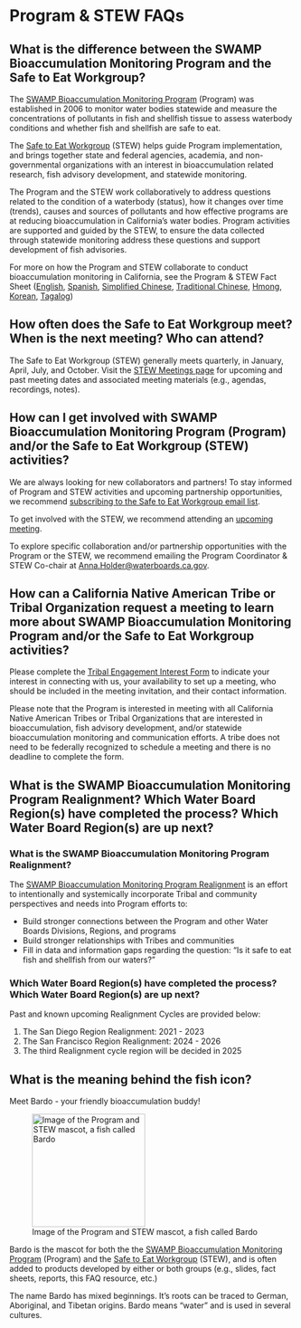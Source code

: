 # Program & STEW FAQs

## What is the difference between the SWAMP Bioaccumulation Monitoring Program and the Safe to Eat Workgroup?

The [SWAMP Bioaccumulation Monitoring Program](https://www.waterboards.ca.gov/water_issues/programs/swamp/bioaccumulation_monitoring.html) (Program) was established in 2006 to monitor water bodies statewide and measure the concentrations of pollutants in fish and shellfish tissue to assess waterbody conditions and whether fish and shellfish are safe to eat.

The [Safe to Eat Workgroup](https://mywaterquality.ca.gov/monitoring_council/bioaccumulation_oversight_group/) (STEW) helps guide Program implementation, and brings together state and federal agencies, academia, and non-governmental organizations with an interest in bioaccumulation related research, fish advisory development, and statewide monitoring.

The Program and the STEW work collaboratively to address questions related to the condition of a waterbody (status), how it changes over time (trends), causes and sources of pollutants and how effective programs are at reducing bioaccumulation in California's water bodies. Program activities are supported and guided by the STEW, to ensure the data collected through statewide monitoring address these questions and support development of fish advisories. 

For more on how the Program and STEW collaborate to conduct bioaccumulation monitoring in California, see the Program & STEW Fact Sheet ([English](https://mywaterquality.ca.gov/monitoring_council/bioaccumulation_oversight_group/docs/2022/bioaccumulationprogram-factsheet-english-20220308.pdf), [Spanish](https://mywaterquality.ca.gov/monitoring_council/bioaccumulation_oversight_group/docs/2022/BioaccumulationProgram_SpanishFactSheet_070822_ACC.pdf), [Simplified Chinese](https://mywaterquality.ca.gov/monitoring_council/bioaccumulation_oversight_group/docs/2022/BioaccumulationProgram_ChineseSimpleFactSheet_050922_ACC.pdf), [Traditional Chinese](https://mywaterquality.ca.gov/monitoring_council/bioaccumulation_oversight_group/docs/2022/BioaccumulationProgram_ChineseTraditionalFactSheet_070722_ACC.pdf), [Hmong](https://mywaterquality.ca.gov/monitoring_council/bioaccumulation_oversight_group/docs/2022/BioaccumulationProgram_HmongFactSheet_070822_ACC.pdf), [Korean](https://mywaterquality.ca.gov/monitoring_council/bioaccumulation_oversight_group/docs/2022/BioaccumulationProgram_KoreranFactSheet_070722_ACC.pdf), [Tagalog](https://mywaterquality.ca.gov/monitoring_council/bioaccumulation_oversight_group/docs/2022/BioaccumulationProgram_TagalogFactSheet_070822_ACC.pdf))

## How often does the Safe to Eat Workgroup meet? When is the next meeting? Who can attend?

The Safe to Eat Workgroup (STEW) generally meets quarterly, in January, April, July, and October. Visit the [STEW Meetings page](https://mywaterquality.ca.gov/monitoring_council/bioaccumulation_oversight_group/meetings.html) for upcoming and past meeting dates and associated meeting materials (e.g., agendas, recordings, notes).

## How can I get involved with SWAMP Bioaccumulation Monitoring Program (Program) and/or the Safe to Eat Workgroup (STEW) activities?

We are always looking for new collaborators and partners! To stay informed of Program and STEW activities and upcoming partnership opportunities, we recommend [subscribing to the Safe to Eat Workgroup email list](https://mywaterquality.ca.gov/monitoring_council/bioaccumulation_oversight_group/contact.html).

To get involved with the STEW, we recommend attending an [upcoming meeting](https://mywaterquality.ca.gov/monitoring_council/bioaccumulation_oversight_group/meetings.html).

To explore specific collaboration and/or partnership opportunities with the Program or the STEW, we recommend emailing the Program Coordinator & STEW Co-chair at [Anna.Holder\@waterboards.ca.gov](mailto:Anna.Holder@waterboards.ca.gov).

## How can a California Native American Tribe or Tribal Organization request a meeting to learn more about SWAMP Bioaccumulation Monitoring Program and/or the Safe to Eat Workgroup activities?

Please complete the [Tribal Engagement Interest Form](https://forms.gle/AjbS4KrpdQWUcGYo7) to indicate your interest in connecting with us, your availability to set up a meeting, who should be included in the meeting invitation, and their contact information. 

Please note that the Program is interested in meeting with all California Native American Tribes or Tribal Organizations that are interested in bioaccumulation, fish advisory development, and/or statewide bioaccumulation monitoring and communication efforts. A tribe does not need to be federally recognized to schedule a meeting and there is no deadline to complete the form.

## What is the SWAMP Bioaccumulation Monitoring Program Realignment? Which Water Board Region(s) have completed the process? Which Water Board Region(s) are up next?

### **What is the SWAMP Bioaccumulation Monitoring Program Realignment?**

The [SWAMP Bioaccumulation Monitoring Program Realignment](https://www.waterboards.ca.gov/water_issues/programs/swamp/bioaccumulation_monitoring/program_realignment.html) is an effort to intentionally and systemically incorporate Tribal and community perspectives and needs into Program efforts to:

-   Build stronger connections between the Program and other Water Boards Divisions, Regions, and programs
-   Build stronger relationships with Tribes and communities
-   Fill in data and information gaps regarding the question: "Is it safe to eat fish and shellfish from our waters?"

### **Which Water Board Region(s) have completed the process? Which Water Board Region(s) are up next?**

Past and known upcoming Realignment Cycles are provided below:

1.  The San Diego Region Realignment: 2021 - 2023
2.  The San Francisco Region Realignment: 2024 - 2026
3.  The third Realignment cycle region will be decided in 2025

## What is the meaning behind the fish icon?

Meet Bardo - your friendly bioaccumulation buddy!

![Image of the Program and STEW mascot, a fish called Bardo](/images/bardo.png){fig-alt="Image of a multi-colored blue fish, with a dorsal fin made of a bar graph and a lateral line made from the wave in the Water Boards logo" fig-align="left" width="200"}

Bardo is the mascot for both the the [SWAMP Bioaccumulation Monitoring Program](https://www.waterboards.ca.gov/water_issues/programs/swamp/bioaccumulation_monitoring.html) (Program) and the [Safe to Eat Workgroup](https://mywaterquality.ca.gov/monitoring_council/bioaccumulation_oversight_group/index.html) (STEW), and is often added to products developed by either or both groups (e.g., slides, fact sheets, reports, this FAQ resource, etc.)

The name Bardo has mixed beginnings. It’s roots can be traced to German, Aboriginal, and Tibetan origins. Bardo means “water” and is used in several cultures.
